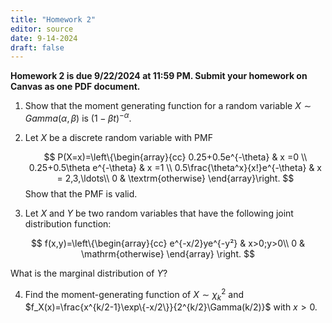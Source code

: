 ```yaml
---
title: "Homework 2"
editor: source
date: 9-14-2024
draft: false
---
```


**Homework 2 is due 9/22/2024 at 11:59 PM. Submit your homework on Canvas as one PDF document.**

1.  Show that the moment generating function for a random variable $X\sim Gamma(\alpha,\beta)$ is $\left(1-\beta t\right)^{-\alpha}$.

2.  Let $X$ be a discrete random variable with PMF

    $$
    P(X=x)=\left\{\begin{array}{cc}
    0.25+0.5e^{-\theta} & x =0 \\
    0.25+0.5\theta e^{-\theta} & x =1 \\
    0.5\frac{\theta^x}{x!}e^{-\theta} & x = 2,3,\ldots\\
    0 & \textrm{otherwise}
    \end{array}\right.
    $$ Show that the PMF is valid.


3. Let $X$ and $Y$ be two random variables that have the following joint distribution function:

$$
f(x,y)=\left\{\begin{array}{cc}
e^{-x/2}ye^{-y²} & x>0;y>0\\
0 & \mathrm{otherwise}
\end{array}
\right.
$$

What is the marginal distribution of $Y$?

4.  Find the moment-generating function of $X\sim\chi^2_k$ and $f_X(x)=\frac{x^{k/2-1}\exp\{-x/2\}}{2^{k/2}\Gamma(k/2)}$ with $x>0$.




